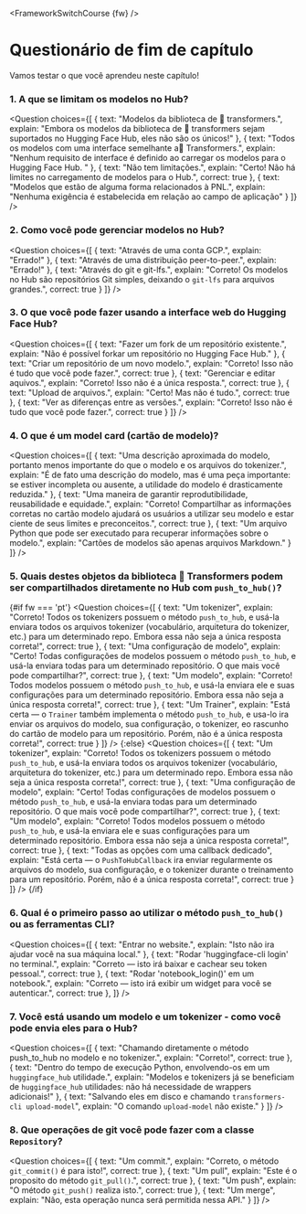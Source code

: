 <FrameworkSwitchCourse {fw} />

<!-- DISABLE-FRONTMATTER-SECTIONS -->

# Questionário de fim de capítulo

<CourseFloatingBanner
    chapter={4}
    classNames="absolute z-10 right-0 top-0"
/>

Vamos testar o que você aprendeu neste capítulo!
  
### 1. A que se limitam os modelos no Hub?

<Question
	choices={[
		{
			text: "Modelos da biblioteca de 🤗 transformers.",
			explain: "Embora os modelos da biblioteca de 🤗 transformers sejam suportados no Hugging Face Hub, eles não são os únicos!"
		},
		{
			text: "Todos os modelos com uma interface semelhante a🤗 Transformers.",
			explain: "Nenhum requisito de interface é definido ao carregar os modelos para o Hugging Face Hub. "
		},
		{
			text: "Não tem limitações.",
			explain: "Certo! Não há limites no carregamento de modelos para o Hub.",
            correct: true
		},
        {
			text: "Modelos que estão de alguma forma relacionados à PNL.",
			explain: "Nenhuma exigência é estabelecida em relação ao campo de aplicação"
		}
	]}
/>

### 2. Como você pode gerenciar modelos no Hub?

<Question
	choices={[
		{
			text: "Através de uma conta GCP.",
			explain: "Errado!"
		},
		{
			text: "Através de uma distribuição peer-to-peer.",
			explain: "Errado!"
		},
		{
			text: "Através do git e git-lfs.",
			explain: "Correto! Os modelos no Hub são repositórios Git simples, deixando o <code>git-lfs</code> para arquivos grandes.",
            correct: true
		}
	]}
/>

### 3. O que você pode fazer usando a interface web do Hugging Face Hub?

<Question
	choices={[
		{
			text: "Fazer um fork de um repositório existente.",
			explain: "Não é possível forkar um repositório no Hugging Face Hub."
		},
		{
			text: "Criar um repositório de um novo modelo.",
			explain: "Correto! Isso não é tudo que você pode fazer.",
            correct: true
		},
		{
			text: "Gerenciar e editar aquivos.",
			explain: "Correto! Isso não é a única resposta.",
            correct: true
		},
        {
			text: "Upload de arquivos.",
			explain: "Certo! Mas não é tudo.",
            correct: true
		},
        {
			text: "Ver as diferenças entre as versões.",
			explain: "Correto! Isso não é tudo que você pode fazer.",
            correct: true
		}
	]}
/>

### 4. O que é um model card (cartão de modelo)?

<Question
	choices={[
		{
			text: "Uma descrição aproximada do modelo, portanto menos importante do que o modelo e os arquivos do tokenizer.",
			explain: "É de fato uma descrição do modelo, mas é uma peça importante: se estiver incompleta ou ausente, a utilidade do modelo é drasticamente reduzida."
		},
		{
			text: "Uma maneira de garantir reprodutibilidade, reusabilidade e equidade.",
			explain: "Correto! Compartilhar as informações corretas no cartão modelo ajudará os usuários a utilizar seu modelo e estar ciente de seus limites e preconceitos.",
            correct: true
		},
		{
			text: "Um arquivo Python que pode ser executado para recuperar informações sobre o modelo.",
			explain: "Cartões de modelos são apenas arquivos Markdown."
		}
	]}
/>

### 5. Quais destes objetos da biblioteca 🤗 Transformers podem ser compartilhados diretamente no Hub com `push_to_hub()`?

{#if fw === 'pt'}
<Question
	choices={[
		{
			text: "Um tokenizer",
			explain: "Correto! Todos os tokenizers possuem o método <code>push_to_hub</code>, e usá-la enviara todos os arquivos tokenizer (vocabulário, arquitetura do tokenizer, etc.) para um determinado repo. Embora essa não seja a única resposta correta!",
            correct: true
		},
		{
			text: "Uma configuração de modelo",
			explain: "Certo! Todas configurações de modelos possuem o método <code>push_to_hub</code>, e usá-la enviara todas para um determinado repositório. O que mais você pode compartilhar?",
            correct: true
		},
		{
			text: "Um modelo",
			explain: "Correto! Todos modelos possuem o método <code>push_to_hub</code>, e usá-la enviara ele e suas configurações para um determinado repositório. Embora essa não seja a única resposta correta!",
            correct: true
		},
        {
			text: "Um Trainer",
			explain: "Está certa — o <code>Trainer</code> também implementa o método <code>push_to_hub</code>, e usa-lo ira enviar os arquivos do modelo, sua configuração, o tokenizer, eo rascunho do cartão de modelo para um repositório. Porém, não é a única resposta correta!",
            correct: true
		}
	]}
/>
{:else}
<Question
	choices={[
		{
			text: "Um tokenizer",
			explain: "Correto! Todos os tokenizers possuem o método <code>push_to_hub</code>, e usá-la enviara todos os arquivos tokenizer (vocabulário, arquitetura do tokenizer, etc.) para um determinado repo. Embora essa não seja a única resposta correta!",
            correct: true
		},
		{
			text: "Uma configuração de modelo",
			explain: "Certo! Todas configurações de modelos possuem o método <code>push_to_hub</code>, e usá-la enviara todas para um determinado repositório. O que mais você pode compartilhar?",
            correct: true
		},
		{
			text: "Um modelo",
			explain: "Correto! Todos modelos possuem o método <code>push_to_hub</code>, e usá-la enviara ele e suas configurações para um determinado repositório. Embora essa não seja a única resposta correta!",
            correct: true
		},
        {
			text: "Todas as opções com uma callback dedicado",
			explain: "Está certa — o <code>PushToHubCallback</code> ira enviar regularmente os arquivos do modelo, sua configuração, e o tokenizer durante o treinamento para um repositório. Porém, não é a única resposta correta!",
            correct: true
		}
	]}
/>
{/if}

### 6. Qual é o primeiro passo ao utilizar o método `push_to_hub()` ou as ferramentas CLI?

<Question
	choices={[
		{
			text: "Entrar no website.",
			explain: "Isto não ira ajudar você na sua máquina local."
		},
		{
			text: "Rodar 'huggingface-cli login' no terminal.",
			explain: "Correto — isto irá baixar e cachear seu token pessoal.",
            correct: true
		},
		{
			text: "Rodar 'notebook_login()' em um notebook.",
			explain: "Correto — isto irá exibir um widget para você se autenticar.",
            correct: true
		},
	]}
/>

### 7.  Você está usando um modelo e um tokenizer - como você pode envia eles para o Hub?

<Question
	choices={[
		{
			text: "Chamando diretamente o método push_to_hub no modelo e no tokenizer.",
			explain: "Correto!",
            correct: true
		},
		{
			text: "Dentro do tempo de execução Python, envolvendo-os em um <code>huggingface_hub</code> utilidade.",
			explain: "Modelos e tokenizers já se beneficiam de <code>huggingface_hub</code> utilidades: não há necessidade de wrappers adicionais!"
		},
		{
			text: "Salvando eles em disco e chamando <code>transformers-cli upload-model</code>",
			explain: "O comando <code>upload-model</code> não existe."
		}
	]}
/>

### 8. Que operações de git você pode fazer com a classe `Repository`?

<Question
	choices={[
		{
			text: "Um commit.",
			explain: "Correto, o método <code>git_commit()</code> é para isto!",
            correct: true
		},
		{
			text: "Um pull",
			explain: "Este é o proposito do método <code>git_pull()</code>.",
            correct: true
		},
		{
			text: "Um push",
			explain: "O método <code>git_push()</code> realiza isto.",
            correct: true
		},
		{
			text: "Um merge",
			explain: "Não, esta operação nunca será permitida nessa API."
		}
	]}
/>
